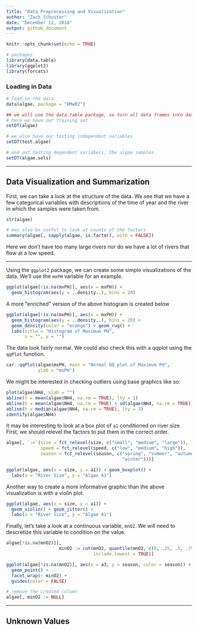 ```yaml
---
title: "Data Preprocessing and Visualization"
author: "Zach Schuster"
date: "December 12, 2018"
output: github_document
---
```


```r
knitr::opts_chunk$set(echo = TRUE)

# packages
library(data.table)
library(ggplot2)
library(forcats)
```


### Loading in Data

```r
# load in the data
data(algae, package = "DMwR2")

## we will use the data.table package, so turn all data frames into data tables
# here we have our training set
setDT(algae)

# we also have our testing independent variables
setDT(test.algae)

# and out testing dependent variabels, the algae samples
setDT(algae.sols)
```

***

## Data Visualization and Summarization

First, we can take a look at the structure of the data. We see that we have a few categorical variables with descriptions of the time of year and the river in which the samples were taken from. 

```r
str(algae)

# may also be useful to look at counts of the factors
summary(algae[, sapply(algae, is.factor), with = FALSE])
```

Here we don't have too many large rivers nor do we have a lot of rivers that flow at a low speed.

***

Using the `ggplot2` package, we can create some simple visualizations of the data. We'll use the `mxPH` variable for an example.

```r
ggplot(algae[!is.na(mxPH)], aes(x = mxPH)) + 
  geom_histogram(aes(y = ..density..), bins = 20)
```

A more "enriched" version of the above histogram is created below

```r
ggplot(algae[!is.na(mxPH)], aes(x = mxPH)) + 
  geom_histogram(aes(y = ..density..), bins = 20) +
  geom_density(color = "orange") + geom_rug() +
  labs(title = "Histogram of Maximum PH",
       x = "", y = "")

```

The data look fairly normal. We could also check this with a qqplot using the `qqPlot` function.

```r
car::qqPlot(algae$mxPH, main = "Normal QQ plot of Maximum PH",
            ylab = "mxPH")
```

We might be interested in checking outliers using base graphics like so:

```r
plot(algae$NH4, xlab = "")
abline(h = mean(algae$NH4, na.rm = TRUE), lty = 1)
abline(h = mean(algae$NH4, na.rm = TRUE) + sd(algae$NH4, na.rm = TRUE), lty = 2)
abline(h = median(algae$NH4, na.rm = TRUE), lty = 3)
identify(algae$NH4)
```

It may be interesting to look at a box plot of `a1` conditioned on river size. First, we should relevel the factors to put them in the correct order.
```r
algae[, `:=`(size = fct_relevel(size, c("small", "medium", "large")),
             speed = fct_relevel(speed, c("low", "medium", "high")),
             season = fct_relevel(season, c("spring", "summer", "autumn",
                                            "winter")))]

ggplot(algae, aes(x = size, y = a1)) + geom_boxplot() +
  labs(x = "River Size", y = "Algae A1")
```

Another way to create a more informative graphic than the above visualization is with a violin plot.

```r
ggplot(algae, aes(x = size, y = a1)) +
  geom_violin() + geom_jitter() +
  labs(x = "River Size", y = "Algae A1")
```

Finally, let's take a look at a continuous variable, `mnO2`. We will need to descretize this variable to condition on the value. 

```r
algae[!is.na(mnO2)][,
                    minO2 := cut(mnO2, quantile(mnO2, c(0, .25, .5, .75, 1)),
                                 include.lowest = TRUE)]

ggplot(algae[!is.na(mnO2)], aes(x = a3, y = season, color = season)) +
  geom_point() +
  facet_wrap(~ minO2) + 
  guides(color = FALSE)

# remove the created column
algae[, minO2 := NULL]
```

***

## Unknown Values
